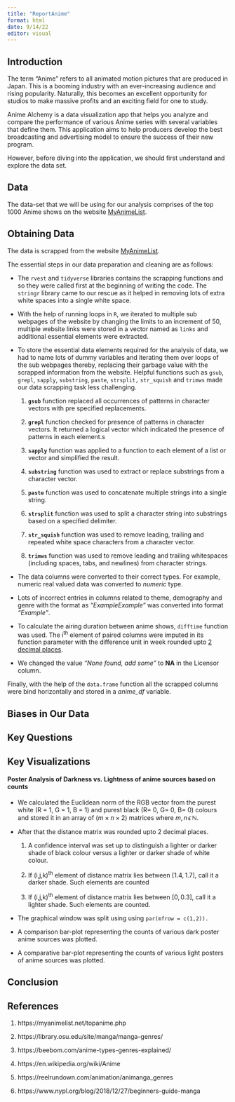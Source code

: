 ```yaml
---
title: "ReportAnime"
format: html
date: 9/14/22
editor: visual
---
```


## Introduction

The term "Anime" refers to all animated motion pictures that are produced in Japan. This is a booming industry with an ever-increasing audience and rising popularity. Naturally, this becomes an excellent opportunity for studios to make massive profits and an exciting field for one to study.

Anime Alchemy is a data visualization app that helps you analyze and compare the performance of various Anime series with several variables that define them. This application aims to help producers develop the best broadcasting and advertising model to ensure the success of their new program.

However, before diving into the application, we should first understand and explore the data set.

## Data

The data-set that we will be using for our analysis comprises of the top 1000 Anime shows on the website [MyAnimeList](https://myanimelist.net/topanime.php).

## Obtaining Data

The data is scrapped from the website [MyAnimeList](https://myanimelist.net/topanime.php).

The essential steps in our data preparation and cleaning are as follows:

-   The `rvest` and `tidyverse` libraries contains the scrapping functions and so they were called first at the beginning of writing the code. The `stringr` library came to our rescue as it helped in removing lots of extra white spaces into a single white space.

-   With the help of running loops in `R`, we iterated to multiple sub webpages of the website by changing the limits to an increment of 50, multiple website links were stored in a vector named as `links` and additional essential elements were extracted.

-   To store the essential data elements required for the analysis of data, we had to name lots of dummy variables and iterating them over loops of the sub webpages thereby, replacing their garbage value with the scrapped information from the website. Helpful functions such as `gsub`, `grepl`, `sapply`, `substring`, `paste`, `strsplit,` `str_squish` and `trimws` made our data scrapping task less challenging.

    1.  **`gsub`** function replaced all occurrences of patterns in character vectors with pre specified replacements.

    2.  **`grepl`** function checked for presence of patterns in character vectors. It returned a logical vector which indicated the presence of patterns in each element.s

    3.  **`sapply`** function was applied to a function to each element of a list or vector and simplified the result.

    4.  **`substring`** function was used to extract or replace substrings from a character vector.

    5.  **`paste`** function was used to concatenate multiple strings into a single string.

    6.  **`strsplit`** function was used to split a character string into substrings based on a specified delimiter.

    7.  **`str_squish`** function was used to remove leading, trailing and repeated white space characters from a character vector.

    8.  **`trimws`** function was used to remove leading and trailing whitespaces (including spaces, tabs, and newlines) from character strings.

-   The data columns were converted to their correct types. For example, numeric real valued data was converted to *numeric* type.

-   Lots of incorrect entries in columns related to theme, demography and genre with the format as *"ExampleExample"* was converted into format *"Example"*.

-   To calculate the airing duration between anime shows, `difftime` function was used. The i^th^ element of paired columns were imputed in its function parameter with the difference unit in week rounded upto [2 decimal places]{.underline}.

-   We changed the value *"None found, add some"* to **NA** in the Licensor column.

Finally, with the help of the `data.frame` function all the scrapped columns were bind horizontally and stored in a *anime_df* variable.

## Biases in Our Data

## Key Questions

## Key Visualizations

#### Poster Analysis of Darkness vs. Lightness of anime sources based on counts

-   We calculated the Euclidean norm of the RGB vector from the purest white (R = 1, G = 1, B = 1) and purest black (R= 0, G= 0, B= 0) colours and stored it in an array of $(m\times n \times 2)$ matrices where $m,n  \, \epsilon \, \mathbb{N}$.

-   After that the distance matrix was rounded upto 2 decimal places.

    1.  A confidence interval was set up to distinguish a lighter or darker shade of black colour versus a lighter or darker shade of white colour.

    2.  If (i,j,k)^th^ element of distance matrix lies between $[1.4,1.7]$, call it a darker shade. Such elements are counted

    3.  If (i,j,k)^th^ element of distance matrix lies between $[0,0.3]$, call it a lighter shade. Such elements are counted.

-   The graphical window was split using using `par(mfrow = c(1,2)).`

-   A comparison bar-plot representing the counts of various dark poster anime sources was plotted.

-   A comparative bar-plot representing the counts of various light posters of anime sources was plotted.

## Conclusion

## References

1.  https://myanimelist.net/topanime.php

2.  https://library.osu.edu/site/manga/manga-genres/

3.  https://beebom.com/anime-types-genres-explained/

4.  https://en.wikipedia.org/wiki/Anime

5.  https://reelrundown.com/animation/animanga_genres

6.  https://www.nypl.org/blog/2018/12/27/beginners-guide-manga
